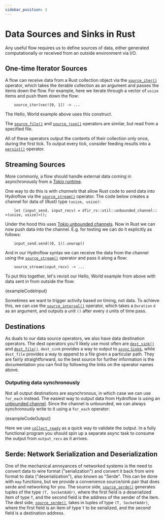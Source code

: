 ```yaml
---
sidebar_position: 3
---
```


# Data Sources and Sinks in Rust
Any useful flow requires us to define sources of data, either generated computationally or received from
an outside environment via I/O.

## One-time Iterator Sources
A flow can receive data from a Rust collection object via the [`source_iter()`](./surface_ops_gen.md#source_iter) operator, which takes the
iterable collection as an argument and passes the items down the flow.
For example, here we iterate through a vector of `usize` items and push them down the flow:
```rust,ignore
    source_iter(vec![0, 1]) -> ...
```
The Hello, World example above uses this construct. 

The [`source_file()`](./surface_ops_gen.md#source_file) and [`source_json()`](./surface_ops_gen.md#source_json) operators are similar, but read from a specified file.

All of these operators output the contents of their collection only once, during the first tick.
To output every tick, consider feeding results into a [`persist()`](./surface_ops_gen.md#persist) 
operator.

## Streaming Sources
More commonly, a flow should handle external data coming in asynchronously from a [_Tokio_ runtime](https://tokio.rs/tokio/tutorial).

One way to do this is with _channels_ that allow Rust code to send data into Hydroflow via the [`source_stream()`](./surface_ops_gen.md#source_stream) operator.
The code below creates a channel for data of (Rust) type `(usize, usize)`:
```rust,ignore
    let (input_send, input_recv) = dfir_rs::util::unbounded_channel::<(usize, usize)>();
```
Under the hood this uses [Tokio unbounded channels](https://docs.rs/tokio/latest/tokio/sync/mpsc/fn.unbounded_channel.html).
Now in Rust we can now push data into the channel. E.g. for testing we can do
it explicitly as follows:
```rust,ignore
    input_send.send((0, 1)).unwrap()
```
And in our Hydroflow syntax we can receive the data from the channel using the [`source_stream()`](./surface_ops_gen.md#source_stream) operator and
pass it along a flow:
```rust,ignore
    source_stream(input_recv) -> ...
```

To put this together, let's revisit our Hello, World example from above with data sent
in from outside the flow:

<CodeBlock language="rust" showLineNumbers>{exampleCodeInput}</CodeBlock>

Sometimes we want to trigger activity based on timing, not data. To achieve this, we can use the [`source_interval()`](./surface_ops_gen.md#source_interval) operator, which takes a `Duration` `d` as an argument, and outputs a unit `()` after every `d` units of time pass.

## Destinations
As duals to our data source operators, we also have data destination operators. The dest operators you'll likely use
most often are [`dest_sink()`](./surface_ops_gen.md#dest_sink) and [`dest_file()`](./surface_ops_gen.md#dest_file).
`dest_sink` provides a way to output to [`async` `Sink`s](https://docs.rs/futures/latest/futures/sink/trait.Sink.html),
while `dest_file` provides a way to append to a file given a particular path.
They are fairly straightforward, so the best source for further information is the documentation you can find by following the links on the operator names above.

### Outputing data synchronously
Not all output destinations are asynchronous, in which case we can use `for_each` instead.
The easiest way to output data from Hydroflow is using an [unbounded channel](https://docs.rs/hydroflow/latest/hydroflow/util/fn.unbounded_channel.html).
Since the channel is unbounded, we can always synchronously write to it using a `for_each` operator:

<CodeBlock language="rust" showLineNumbers>{exampleCodeOutput}</CodeBlock>

Here we use [`collect_ready`](https://docs.rs/hydroflow/latest/hydroflow/util/fn.collect_ready.html)
as a quick way to validate the output. In a fully functional program you should spin up a separate async task to consume the output from `output_recv` as it arrives.

## Serde: Network Serialization and Deserialization
One of the mechanical annoyances of networked systems is the need to convert data to wire format ("serialization") and convert it back from wire format to data ("deserialization"),
also known as "Serde".
This can be done with `map` functions, but we provide a convenience source/sink pair that does serde and networking for you. 
The source side, [`source_serde()`](./surface_ops_gen.md#source_serde) generates tuples of the type `(T, SocketAddr)`, 
where the first field is a deserialized item of type `T`, and the second field is the address of the sender of the item.
The dest side, [`source_serde()`](./surface_ops_gen.md#source_serde), takes in tuples of type `(T, SocketAddr)`,
where the first field is an item of type `T` to be serialized, and the second field is a destination address.

